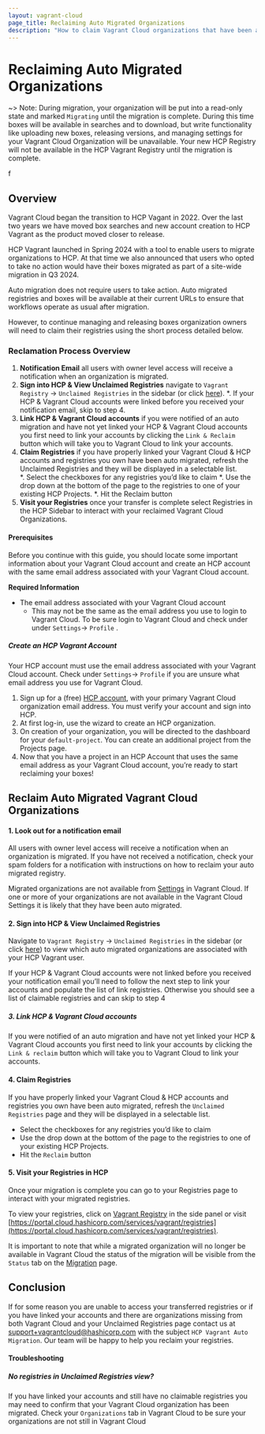 ```yaml
---
layout: vagrant-cloud
page_title: Reclaiming Auto Migrated Organizations
description: "How to claim Vagrant Cloud organizations that have been auto migrated to HCP Vagrant Registry"
---
```


# Reclaiming Auto Migrated Organizations

~> Note: During migration, your organization will be put into a read-only state and marked `Migrating` until the migration is complete. During this time boxes will be available in searches and to download, but write functionality like uploading new boxes, releasing versions, and managing settings for your Vagrant Cloud Organization will be unavailable. Your new HCP Registry will not be available in the HCP Vagrant Registry until the migration is complete.

 f
## Overview

Vagrant Cloud began the transition to HCP Vagant in 2022.  Over the last two years we have moved box searches and new account creation to HCP Vagrant as the product moved closer to release.

HCP Vagrant launched in Spring 2024 with a tool to enable users to migrate organizations to HCP. At that time we also announced that users who opted to take no action would have their boxes migrated as part of a site-wide migration in Q3 2024.

Auto migration does not require users to take action. Auto migrated registries and boxes will be available at their current URLs to ensure that workflows operate as usual after migration.

However, to continue managing and releasing boxes organization owners will need to claim their registries using the short process detailed below.

### Reclamation Process Overview
1. **Notification Email** all users with owner level access will receive a notification when an organization is migrated. 
2. **Sign into HCP & View Unclaimed Registries** navigate to `Vagrant Registry` → `Unclaimed Registries` in the sidebar (or click [here](https://portal.cloud.hashicorp.com/services/vagrant/registries/reclaim)). 
    *. If your HCP & Vagrant Cloud accounts were linked before you received your notification email, skip to step 4.
3. **Link HCP & Vagrant Cloud accounts** if you were notified of an auto migration and have not yet linked your HCP & Vagrant Cloud accounts you first need to link your accounts by clicking the `Link & Reclaim` button which will take you to Vagrant Cloud to link your accounts. 
4. **Claim Registries** if you have properly linked your Vagrant Cloud & HCP accounts and registries you own have been auto migrated, refresh the Unclaimed Registries and they will be displayed in a selectable list.  
    *. Select the checkboxes for any registries you’d like to claim
    *. Use the drop down at the bottom of the page to the registries to one of your existing HCP Projects. 
    *. Hit the Reclaim button 
5. **Visit your Registries** once your transfer is complete select Registries in the HCP Sidebar to interact with your reclaimed Vagrant Cloud Organizations.

#### Prerequisites
Before you continue with this guide, you should locate some important information about your Vagrant Cloud account and create an HCP account with the same email address associated with your Vagrant Cloud account.

**Required Information**
*  The email address associated with your Vagrant Cloud account
    * This may not be the same as the email address you use to login to Vagrant Cloud. To be sure login to Vagrant Cloud and check under under `Settings`→ `Profile` .

##### Create an HCP Vagrant Account
Your HCP account must use the email address associated with your Vagrant Cloud account. Check under `Settings`→ `Profile` if you are unsure what email address you use for Vagrant Cloud.


1. Sign up for a (free) [HCP account](https://portal.cloud.hashicorp.com/orgs/create), with your primary Vagrant Cloud organization email address. You must verify your account and sign into HCP.
2. At first log-in, use the wizard to create an HCP organization.
3. On creation of your organization, you will be directed to the dashboard for your `default-project`. You can create an additional project from the Projects page.
4. Now that you have a project in an HCP Account that uses the same email address as your Vagrant Cloud account, you’re ready to start reclaiming your boxes!

## Reclaim Auto Migrated Vagrant Cloud Organizations

#### 1. Look out for a notification email
All users with owner level access will receive a notification when an organization is migrated. If you have not received a notification, check your spam folders for a notification with instructions on how to reclaim your auto migrated registry.

Migrated organizations are not available from [Settings](https://app.vagrantup.com/settings) in Vagrant Cloud. If one or more of your organizations are not available in the Vagrant Cloud Settings it is likely that they have been auto migrated.


#### 2. Sign into HCP & View Unclaimed Registries 

Navigate to `Vagrant Registry` → `Unclaimed Registries` in the sidebar (or click [here](https://portal.cloud.hashicorp.com/services/vagrant/registries/reclaim)) to view which auto migrated organizations are associated with your HCP Vagrant user.

If your HCP & Vagrant Cloud accounts were not linked before you received your notification email you’ll need to follow the next step to link your accounts and populate the list of link registries. Otherwise you should see a list of claimable registries and can skip to step 4


##### 3. Link HCP & Vagrant Cloud accounts 

If you were notified of an auto migration and have not yet linked your HCP & Vagrant Cloud accounts you first need to link your accounts by clicking the `Link & reclaim` button which will take you to Vagrant Cloud to link your accounts.

#### 4. Claim Registries

 If you have properly linked your Vagrant Cloud & HCP accounts and registries you own have been auto migrated, refresh the `Unclaimed Registries` page and they will be displayed in a selectable list.

* Select the checkboxes for any registries you’d like to claim
* Use the drop down at the bottom of the page to the registries to one of your existing HCP Projects.
* Hit the `Reclaim` button 


#### 5. Visit your Registries in HCP

Once your migration is complete you can go to your Registries page to interact with your migrated registries.

To view your registries, click on [Vagrant Registry](https://portal.cloud.hashicorp.com/services/vagrant/registries) in the side panel or visit [https://portal.cloud.hashicorp.com/services/vagrant/registries](https://portal.cloud.hashicorp.com/services/vagrant/registries).

It is important to note that while a migrated organization will no longer be available in Vagrant Cloud the status of the migration will be visible from the `Status` tab on the [Migration](https://app.vagrantup.com/migration) page.

## Conclusion

If for some reason you are unable to access your transferred registries or if you have linked your accounts and there are organizations missing from both Vagrant Cloud and your Unclaimed Registries page contact us at [support+vagrantcloud@hashicorp.com](mailto:support@hashicorp.com) with the subject `HCP Vagrant Auto Migration`. Our team will be happy to help you reclaim your registries.

#### Troubleshooting

##### No registries in Unclaimed Registries view?

If you have linked your accounts and still have no claimable registries you may need to confirm that your Vagrant Cloud organization has been migrated.  Check your `Organizations` tab in Vagrant Cloud to be sure your organizations are not still in Vagrant Cloud

